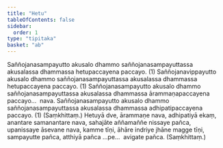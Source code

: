 ```yaml
---
title: "Hetu"
tableOfContents: false
sidebar:
  order: 1
type: "tipitaka"
basket: "ab"
---
```



<DynamicBreadcrumb />

<Division number="25">

<Paragraph number="1748">
Saññojanasampayutto akusalo dhammo saññojanasampayuttassa akusalassa dhammassa hetupaccayena paccayo. (1)
</Paragraph>

<Paragraph number="1749">
Saññojanavippayutto akusalo dhammo saññojanasampayuttassa akusalassa dhammassa hetupaccayena paccayo. (1)
</Paragraph>

<Paragraph number="1750">
Saññojanasampayutto akusalo dhammo saññojanasampayuttassa akusalassa dhammassa ārammaṇapaccayena paccayo…  nava.
</Paragraph>

<Paragraph number="1751">
Saññojanasampayutto akusalo dhammo saññojanasampayuttassa akusalassa dhammassa adhipatipaccayena paccayo. (1) (Saṃkhittaṃ.)
</Paragraph>

</Division>
<Division number="26">

<Paragraph number="1752">
Hetuyā dve, ārammaṇe nava, adhipatiyā ekaṃ, anantare samanantare nava, sahajāte aññamaññe nissaye pañca, upanissaye āsevane nava, kamme tīṇi, āhāre indriye jhāne magge tīṇi, sampayutte pañca, atthiyā pañca …pe…  avigate pañca. (Saṃkhittaṃ.)
</Paragraph>
</Division>